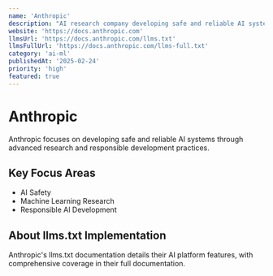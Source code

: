 ```yaml
---
name: 'Anthropic'
description: "AI research company developing safe and reliable AI systems for humanity's benefit"
website: 'https://docs.anthropic.com'
llmsUrl: 'https://docs.anthropic.com/llms.txt'
llmsFullUrl: 'https://docs.anthropic.com/llms-full.txt'
category: 'ai-ml'
publishedAt: '2025-02-24'
priority: 'high'
featured: true
---
```


# Anthropic

Anthropic focuses on developing safe and reliable AI systems through advanced research and responsible development practices.

## Key Focus Areas

- AI Safety
- Machine Learning Research
- Responsible AI Development

## About llms.txt Implementation

Anthropic's llms.txt documentation details their AI platform features, with comprehensive coverage in their full documentation.

